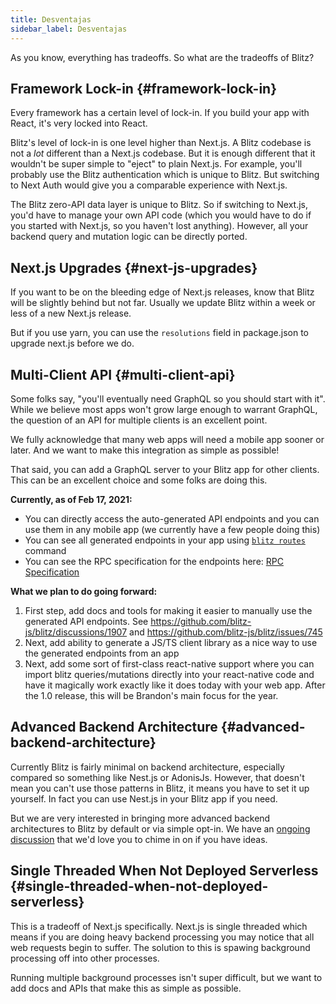 ```yaml
---
title: Desventajas
sidebar_label: Desventajas
---
```


As you know, everything has tradeoffs. So what are the tradeoffs of Blitz?

## Framework Lock-in {#framework-lock-in}

Every framework has a certain level of lock-in. If you build your app with React, it's very locked into React.

Blitz's level of lock-in is one level higher than Next.js. A Blitz codebase is not a *lot* different than a Next.js codebase. But it is enough different that it wouldn't be super simple to "eject" to plain Next.js. For example, you'll probably use the Blitz authentication which is unique to Blitz. But switching to Next Auth would give you a comparable experience with Next.js.

The Blitz zero-API data layer is unique to Blitz. So if switching to Next.js, you'd have to manage your own API code (which you would have to do if you started with Next.js, so you haven't lost anything). However, all your backend query and mutation logic can be directly ported.


## Next.js Upgrades {#next-js-upgrades}

If you want to be on the bleeding edge of Next.js releases, know that Blitz will be slightly behind but not far. Usually we update Blitz within a week or less of a new Next.js release.

But if you use yarn, you can use the `resolutions` field in package.json to upgrade next.js before we do.


## Multi-Client API {#multi-client-api}


Some folks say, "you'll eventually need GraphQL so you should start with it". While we believe most apps won't grow large enough to warrant GraphQL, the question of an API for multiple clients is an excellent point.


We fully acknowledge that many web apps will need a mobile app sooner or later. And we want to make this integration as simple as possible!

That said, you can add a GraphQL server to your Blitz app for other clients. This can be an excellent choice and some folks are doing this.

**Currently, as of Feb 17, 2021:**

- You can directly access the auto-generated API endpoints and you can use them in any mobile app (we currently have a few people doing this)
- You can see all generated endpoints in your app using [`blitz routes`](./cli-routes) command
- You can see the RPC specification for the endpoints here: [RPC Specification](./rpc-specification)

**What we plan to do going forward:**

1. First step, add docs and tools for making it easier to manually use the generated API endpoints. See https://github.com/blitz-js/blitz/discussions/1907 and https://github.com/blitz-js/blitz/issues/745
2. Next, add ability to generate a JS/TS client library as a nice way to use the generated endpoints from an app
3. Next, add some sort of first-class react-native support where you can import blitz queries/mutations directly into your react-native code and have it magically work exactly like it does today with your web app. After the 1.0 release, this will be Brandon's main focus for the year.


## Advanced Backend Architecture {#advanced-backend-architecture}

Currently Blitz is fairly minimal on backend architecture, especially compared so something like Nest.js or AdonisJs. However, that doesn't mean you can't use those patterns in Blitz, it means you have to set it up yourself. In fact you can use Nest.js in your Blitz app if you need.

But we are very interested in bringing more advanced backend architectures to Blitz by default or via simple opt-in. We have an [ongoing discussion](https://github.com/blitz-js/blitz/discussions/1841) that we'd love you to chime in on if you have ideas.


## Single Threaded When Not Deployed Serverless {#single-threaded-when-not-deployed-serverless}

This is a tradeoff of Next.js specifically. Next.js is single threaded which means if you are doing heavy backend processing you may notice that all web requests begin to suffer. The solution to this is spawing background processing off into other processes.

Running multiple background processes isn't super difficult, but we want to add docs and APIs that make this as simple as possible.
